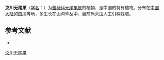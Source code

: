 {{Speciesbox
| name = 汶川无尾果
| status = 
| status_system = 
| image = 
| genus = Coluria
| species = oligocarpa
| authority = (J. Krase) F. Bolle
}}

'''汶川无尾果'''（[[学名|学名]]：{{lang|la|''Coluria oligocarpa''}}）为[[蔷薇科|蔷薇科]][[无尾果属|无尾果属]]的植物，是中国的特有植物。分布在[[中国大陆|中国大陆]]的[[四川|四川]]等地，多生长在山沟草丛中，目前尚未由人工引种栽培。

== 参考文献 ==
<div class="references-small">
* {{cite web| url =http://www.bioinfo.cn/db05/KmzwSpecies.php?action=view&id=18949| title =汶川无尾果| work =《中国高等植物数据库全库》| publisher =中国科学院微生物研究所| author =昆明植物研究所| accessdate =2009-02-25| deadurl =yes| archiveurl =https://web.archive.org/web/20160305002858/http://www.bioinfo.cn/db05/KmzwSpecies.php?action=view&id=18949| archivedate =2016-03-05}}
</div>
{{Taxonbar|from=Q11137368}}

[[Category:无尾果属|汶川无尾果]]


{{植物小作品}}